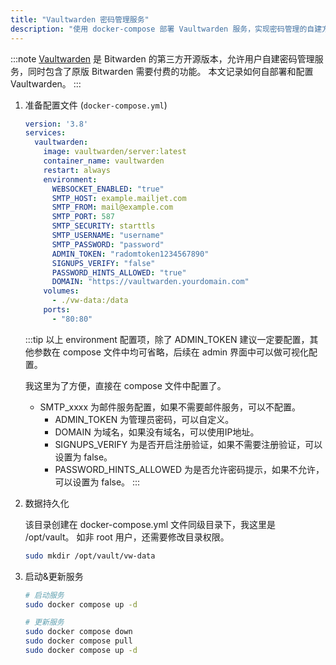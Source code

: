 ```yaml
---
title: "Vaultwarden 密码管理服务"
description: "使用 docker-compose 部署 Vaultwarden 服务，实现密码管理的自建方案。"
---
```



:::note
[Vaultwarden](https://github.com/dani-garcia/vaultwarden) 是 Bitwarden 的第三方开源版本，允许用户自建密码管理服务，同时包含了原版 Bitwarden 需要付费的功能。
本文记录如何自部署和配置 Vaultwarden。
:::

1. 准备配置文件 (`docker-compose.yml`)

    ```yaml
    version: '3.8'
    services:
      vaultwarden:
        image: vaultwarden/server:latest
        container_name: vaultwarden
        restart: always
        environment:
          WEBSOCKET_ENABLED: "true"
          SMTP_HOST: example.mailjet.com
          SMTP_FROM: mail@example.com
          SMTP_PORT: 587
          SMTP_SECURITY: starttls
          SMTP_USERNAME: "username"
          SMTP_PASSWORD: "password"
          ADMIN_TOKEN: "radomtoken1234567890"
          SIGNUPS_VERIFY: "false"
          PASSWORD_HINTS_ALLOWED: "true"
          DOMAIN: "https://vaultwarden.yourdomain.com"
        volumes:
          - ./vw-data:/data
        ports:
          - "80:80"
    ```
    
    :::tip
    以上 environment 配置项，除了 ADMIN_TOKEN 建议一定要配置，其他参数在 compose 文件中均可省略，后续在 admin 界面中可以做可视化配置。
    
    我这里为了方便，直接在 compose 文件中配置了。
    
    - SMTP_xxxx 为邮件服务配置，如果不需要邮件服务，可以不配置。 
      - ADMIN_TOKEN 为管理员密码，可以自定义。 
      - DOMAIN 为域名，如果没有域名，可以使用IP地址。 
      - SIGNUPS_VERIFY 为是否开启注册验证，如果不需要注册验证，可以设置为 false。 
      - PASSWORD_HINTS_ALLOWED 为是否允许密码提示，如果不允许，可以设置为 false。
      :::

2. 数据持久化

   该目录创建在 docker-compose.yml 文件同级目录下，我这里是 /opt/vault。 如非 root 用户，还需要修改目录权限。

    ```bash
   sudo mkdir /opt/vault/vw-data
   ```
   
3. 启动&更新服务

    ```bash
   # 启动服务
   sudo docker compose up -d
   
   # 更新服务
   sudo docker compose down
    sudo docker compose pull
    sudo docker compose up -d
   ```